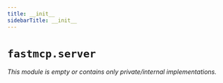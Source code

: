 ---
title: __init__
sidebarTitle: __init__
---

# `fastmcp.server`

*This module is empty or contains only private/internal implementations.*
